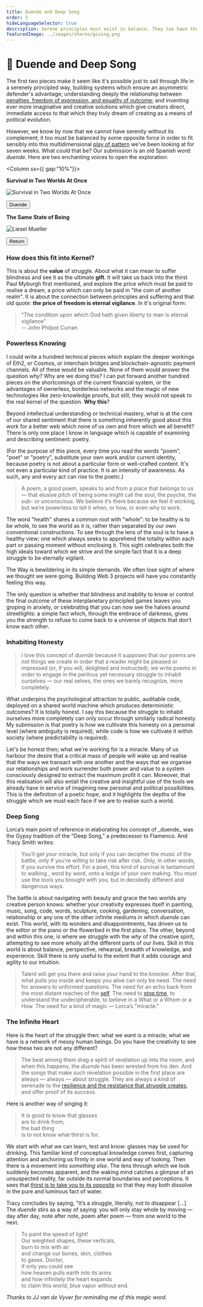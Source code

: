 ```yaml
---
title: Duende and Deep Song
order: 5
hideLanguageSelector: true
description: Serene principles must exist in balance. They too have their complementary opposite - in this case, duende; the mystery, the roots fastened in the mire that we all know and all ignore.
featuredImage: ../images/shares/giving.png
---
```


# 🐉 Duende and Deep Song

The first two pieces make it seem like it's possible just to sail through life in a serenely principled way, building systems which ensure an asymmetric defender's advantage; understanding deeply the relationship between [penalties, freedom of expression, and equality of outcome](/learn/module-2/money-speech/#clarifying-metaphors); and inventing ever more imaginative and creative solutions which give creators direct, immediate access to that which they truly dream of creating as a means of political evolution.

However, we know by now that we cannot have serenity without its complement; it too must be balanced by some opposite force in order to fit sensibly into this multidimensional [play of pattern](/learn/module-0/play-of-pattern) we've been looking at for seven weeks. What could that be? Our submission is an old Spanish word: _duende_. Here are two enchanting voices to open the exploration:

<Column sx={{ gap:"10%"}}>

<Box>

**Survival in Two Worlds At Once**

![Survival in Two Worlds At Once](/images/mod6-img/duende.jpg)

<Button to="https://poets.org/text/survival-two-worlds-once-federico-garcia-lorca-and-duende">Duende</Button>

</Box>

<Box>

**The Same State of Being**

<Link to="https://www.poetryfoundation.org/poems/52577/monet-refuses-the-operation-56d231289e6db"><Image alt="Liesel Mueller" src="/images/mod6-img/liesel_mueller.jpg" /></Link>

<Button to="https://www.youtube.com/watch?v=dR1j-o_0x5A" >Return</Button>

</Box>

</Column>

### How does this fit into Kernel?

This is about the **value** of struggle. About what it can mean to suffer blindness and see it 
as the ultimate **gift**. It will take us back into the thirst Paul Myburgh first mentioned, 
and explore the price which must be paid to realise a dream, a price which can only be paid in 
"the coin of another realm". It is about the connection between principles and suffering and 
that old quote: **the price of freedom is eternal vigilance**. In it's original form:

> "The condition upon which God hath given liberty to man is eternal vigilance"  
> -- John Philpot Curran

### Powerless Knowing

I could write a hundred technical pieces which explain the deeper workings of Eth2, or Cosmos, 
or interchain bridges and blockchain-agnostic payment channels. All of these would be valuable. 
None of them would answer the question _why_? Why are we doing this? I can put forward another 
hundred pieces on the shortcomings of the current financial system, or the advantages of 
ownerless, borderless networks and the magic of new technologies like zero-knowledge proofs, 
but still, they would not speak to the real kernel of the question. **Why this**? 

Beyond intellectual understanding or technical mastery, what is at the core of our shared 
sentiment that there is something inherently good about this work for a better web which none 
of us own and from which we all benefit? There is only one place I know in language which is 
capable of examining and describing sentiment: poetry. 

(For the purpose of this piece, every time you read the words "poem", "poet" or "poetry", 
substitute your own work and/or current identity, because poetry is not about a particular form 
or well-crafted content. It's not even a particular kind of practice. It is an intensity of 
awareness. As such, any and every act can rise to the poetic.)

> A poem, a good poem, speaks to and from a place that belongs to us — that elusive pitch of 
being some might call the soul, the psyche, the sub- or unconscious. We believe it’s there 
because we feel it working, but we’re powerless to tell it when, or how, or even why to work.

The word "health" shares a common root with "whole": to be healthy is to be whole, to see the 
world as it is, rather than separated by our own conventional constructions. To see through the 
lens of the <Link to="https://andytudhope.africa/soul">soul</Link> is to have a healthy view; one 
which always seeks to apprehend the totality within each part or passing moment without 
enclosing it. This sight celebrates both the high ideals toward which we strive and the simple 
fact that it is a deep struggle to be eternally vigilant. 

The Way is bewildering in its simple demands. We often lose sight of where we thought we were 
going. Building Web 3 projects will have you constantly feeling this way. 

The only question is whether that blindness and inability to know or control the final outcome 
of these interplanetary principled games leaves you groping in anxiety, or celebrating that you 
can now see the haloes around streetlights: a simple fact which, through the embrace of darkness, 
gives you the strength to refuse to come back to a universe of objects that don’t know each other.

### Inhabiting Honesty

> I love this concept of _duende_ because it supposes that our poems are not things we create 
in order that a reader might be pleased or impressed (or, if you will, delighted and instructed); 
we write poems in order to engage in the perilous yet necessary struggle to inhabit ourselves — 
our real selves, the ones we barely recognize, more completely.

What underpins the psychological attraction to public, auditable code, deployed on a shared 
world machine which produces deterministic outcomes? It is totally honest. I say this because 
the struggle to inhabit ourselves more completely can only occur through similarly radical 
honesty. My submission is that poetry is how we cultivate this honesty on a personal level 
(where ambiguity is required), while code is how we cultivate it within society (where 
predictability is required).

Let's be honest then; what we're working for is a miracle. Many of us harbour the desire that a 
critical mass of people will wake up and realise that the ways we transact with one another 
and the ways that we organise our relationships and work surrender both power and value to a 
system consciously designed to extract the maximum profit it can. Moreover, that this 
realisation will also entail the creative and insightful use of the tools we already have in 
service of imagining new personal and political possibilities. This is the definition of a 
poetic hope, and it highlights the depths of the struggle which we must each face if we are to 
realise such a world.

### Deep Song

<Link to="https://www.youtube.com/watch?v=gtTpIj2xRcM">Lorca’s main point</Link> 
of reference in elaborating his concept of _duende_ was the Gypsy tradition of the "Deep Song," 
a predecessor to Flamenco. And Tracy Smith writes:

> You’ll get your miracle, but only if you can decipher the music of the battle, only if 
you’re willing to take risk after risk. Only, in other words, if you survive the effort. For a 
poet, this kind of survival is tantamount to walking
, <Link to="https://living.thebluebook.co.za/love/promised_matter.html">word by word, onto a ledge of your own 
making</Link>. You must use the tools you brought with you, but in decidedly different and 
dangerous ways.

The battle is about navigating with beauty and grace the two worlds any creative person knows: 
whether your creativity expresses itself in painting, music, song, code, words, sculpture, 
cooking, gardening, conversation, relationship or any one of the other infinite mediums in 
which _duende_ can exist. This world, with its wonders and disappointments, has driven us to 
the editor or the piano or the flowerbed in the first place. The other, beyond and within this 
one, is where we struggle with the _why_ of the creative spirit, attempting to see more wholly 
all the different parts of our lives. Skill in this world is about balance, perspective, 
rehearsal, breadth of knowledge, and experience. Skill there is only useful to the extent that 
it adds courage and agility to our intuition. 

> Talent will get you there and raise your hand to the knocker. After that, what pulls you 
inside and keeps you alive can only be need. The need for answers to unformed questions. The 
need for an echo back from the most distant reaches of the [self](/learn/module-4/self-enquiry). 
The need to [stop time](/learn/module-3/time), to understand the undecipherable, to believe in 
a What or a Whom or a How. The need for a kind of magic — Lorca’s "miracle."

### The Infinite Heart

Here is the heart of the struggle then: what we want is a miracle; what we have is a network 
of messy human beings. Do you have the creativity to see how these two are not any different? 

> The best among them drag a spirit of revelation up into the room, and when this happens, 
the _duende_ has been wrested from his den. And the songs that make such revelation possible 
in the first place are always — always — about struggle. They are always a kind of serenade to 
the [resilience and the resistance that struggle creates](/learn/module-1/joyful-subversion), 
and offer proof of its success.

Here is another way of singing it:

> It is good to know that glasses  
are to drink from;  
the bad thing  
is to not know what thirst is for.

We start with what we can learn, test and know: glasses may be used for drinking. This 
familiar kind of conceptual knowledge comes first, capturing attention and anchoring us 
firmly in one world and way of looking. Then there is a movement into _something else_. The 
lens through which we look suddenly becomes apparent, and the waking mind catches a glimpse 
of an unsuspected reality, far outside its normal boundaries and perceptions. It sees 
that [thirst is to take you to its opposite](/learn/module-0/conversation/#the-thirst-for-truth) 
so that they may both dissolve in the pure and luminous fact of water.

Tracy concludes by saying, "It’s a struggle, literally, not to disappear [...] The _duende_ 
stirs as a way of saying: you will only stay whole by moving — day after day, note after note, 
poem after poem — from one world to the next.

>  To paint the speed of light!  
Our weighted shapes, these verticals,  
burn to mix with air  
and change our bones, skin, clothes  
to gases.  Doctor,  
if only you could see  
how heaven pulls earth into its arms  
and how infinitely the heart expands  
to claim this world, blue vapor without end.  

*Thanks to <Link to="https://earthchild.africa/">JJ van de Vyver</Link> for reminding me of this magic word.*